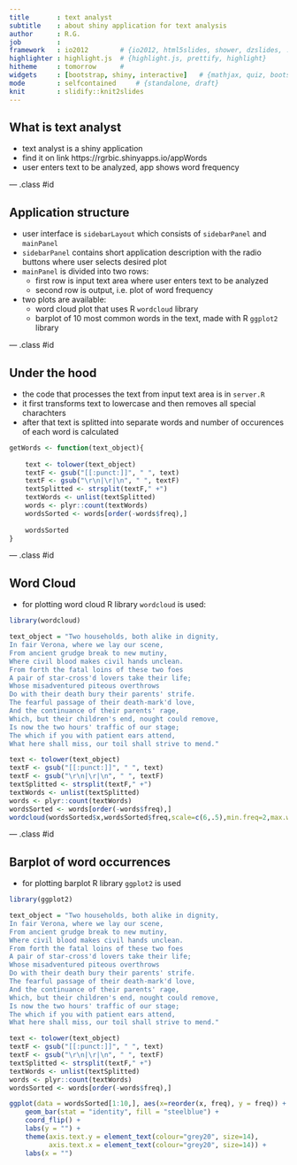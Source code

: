 ```yaml
---
title       : text analyst
subtitle    : about shiny application for text analysis
author      : R.G.
job         : 
framework   : io2012        # {io2012, html5slides, shower, dzslides, ...}
highlighter : highlight.js  # {highlight.js, prettify, highlight}
hitheme     : tomorrow      # 
widgets     : [bootstrap, shiny, interactive]   # {mathjax, quiz, bootstrap}
mode        : selfcontained     # {standalone, draft}
knit        : slidify::knit2slides
---
```


## What is text analyst

* text analyst is a shiny application
* find it on link https://rgrbic.shinyapps.io/appWords
* user enters text to be analyzed, app shows word frequency 

--- .class #id 

## Application structure

* user interface is <code>sidebarLayout</code> which consists of <code>sidebarPanel</code> and <code>mainPanel</code>
* <code>sidebarPanel</code> contains short application description with the radio buttons where user selects desired plot
* <code>mainPanel</code> is divided into two rows:
    + first row is input text area where user enters text to be analyzed
    + second row is output, i.e. plot of word frequency
* two plots are available:
    + word cloud plot that uses R <code>wordcloud</code> library
    + barplot of 10 most common words in the text, made with R <code>ggplot2</code> library

--- .class #id 

## Under the hood

* the code that processes the text from input text area is in <code>server.R</code>
* it first transforms text to lowercase and then removes all special charachters
* after that text is splitted into separate words and number of occurences of each word is calculated

```r
getWords <- function(text_object){
    
    text <- tolower(text_object)
    textF <- gsub("[[:punct:]]", " ", text)
    textF <- gsub("\r\n|\r|\n", " ", textF)
    textSplitted <- strsplit(textF," +")
    textWords <- unlist(textSplitted)    
    words <- plyr::count(textWords)    
    wordsSorted <- words[order(-words$freq),]
    
    wordsSorted
}
```

--- .class #id


## Word Cloud

* for plotting word cloud R library <code>wordcloud</code> is used:

```r
library(wordcloud)

text_object = "Two households, both alike in dignity,
In fair Verona, where we lay our scene,
From ancient grudge break to new mutiny,
Where civil blood makes civil hands unclean.
From forth the fatal loins of these two foes
A pair of star-cross'd lovers take their life;
Whose misadventured piteous overthrows
Do with their death bury their parents' strife.
The fearful passage of their death-mark'd love,
And the continuance of their parents' rage,
Which, but their children's end, nought could remove,
Is now the two hours' traffic of our stage;
The which if you with patient ears attend,
What here shall miss, our toil shall strive to mend."

text <- tolower(text_object)
textF <- gsub("[[:punct:]]", " ", text)
textF <- gsub("\r\n|\r|\n", " ", textF)
textSplitted <- strsplit(textF," +")
textWords <- unlist(textSplitted)    
words <- plyr::count(textWords)    
wordsSorted <- words[order(-words$freq),]
wordcloud(wordsSorted$x,wordsSorted$freq,scale=c(6,.5),min.freq=2,max.words=Inf)

```

--- .class #id

## Barplot of word occurrences

* for plotting barplot R library <code>ggplot2</code> is used

```r
library(ggplot2)

text_object = "Two households, both alike in dignity,
In fair Verona, where we lay our scene,
From ancient grudge break to new mutiny,
Where civil blood makes civil hands unclean.
From forth the fatal loins of these two foes
A pair of star-cross'd lovers take their life;
Whose misadventured piteous overthrows
Do with their death bury their parents' strife.
The fearful passage of their death-mark'd love,
And the continuance of their parents' rage,
Which, but their children's end, nought could remove,
Is now the two hours' traffic of our stage;
The which if you with patient ears attend,
What here shall miss, our toil shall strive to mend."

text <- tolower(text_object)
textF <- gsub("[[:punct:]]", " ", text)
textF <- gsub("\r\n|\r|\n", " ", textF)
textSplitted <- strsplit(textF," +")
textWords <- unlist(textSplitted)    
words <- plyr::count(textWords)    
wordsSorted <- words[order(-words$freq),]

ggplot(data = wordsSorted[1:10,], aes(x=reorder(x, freq), y = freq)) + 
    geom_bar(stat = "identity", fill = "steelblue") + 
    coord_flip() + 
    labs(y = "") + 
    theme(axis.text.y = element_text(colour="grey20", size=14),
          axis.text.x = element_text(colour="grey20", size=14)) +
    labs(x = "")
```

